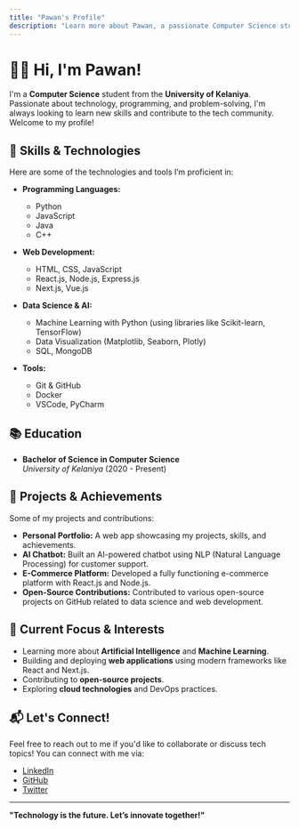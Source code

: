```yaml
---
title: "Pawan's Profile"
description: "Learn more about Pawan, a passionate Computer Science student at UOK."
---
```


# 👨‍💻 Hi, I'm **Pawan**!  

I'm a **Computer Science** student from the **University of Kelaniya**. Passionate about technology, programming, and problem-solving, I'm always looking to learn new skills and contribute to the tech community. Welcome to my profile!

## 🔧 Skills & Technologies

Here are some of the technologies and tools I’m proficient in:

- **Programming Languages:**  
  - Python  
  - JavaScript  
  - Java  
  - C++
  
- **Web Development:**  
  - HTML, CSS, JavaScript  
  - React.js, Node.js, Express.js  
  - Next.js, Vue.js
  
- **Data Science & AI:**  
  - Machine Learning with Python (using libraries like Scikit-learn, TensorFlow)  
  - Data Visualization (Matplotlib, Seaborn, Plotly)  
  - SQL, MongoDB
  
- **Tools:**  
  - Git & GitHub  
  - Docker  
  - VSCode, PyCharm

## 📚 Education

- **Bachelor of Science in Computer Science**  
  *University of Kelaniya* (2020 - Present)

## 🚀 Projects & Achievements

Some of my projects and contributions:

- **Personal Portfolio:** A web app showcasing my projects, skills, and achievements.
- **AI Chatbot:** Built an AI-powered chatbot using NLP (Natural Language Processing) for customer support.
- **E-Commerce Platform:** Developed a fully functioning e-commerce platform with React.js and Node.js.
- **Open-Source Contributions:** Contributed to various open-source projects on GitHub related to data science and web development.

## 🌱 Current Focus & Interests

- Learning more about **Artificial Intelligence** and **Machine Learning**.  
- Building and deploying **web applications** using modern frameworks like React and Next.js.  
- Contributing to **open-source projects**.  
- Exploring **cloud technologies** and DevOps practices.  

## 📬 Let's Connect!

Feel free to reach out to me if you'd like to collaborate or discuss tech topics! You can connect with me via:

- [LinkedIn](https://www.linkedin.com/in/pawan)  
- [GitHub](https://github.com/pawan)  
- [Twitter](https://twitter.com/pawan)

---

**"Technology is the future. Let’s innovate together!"**  
